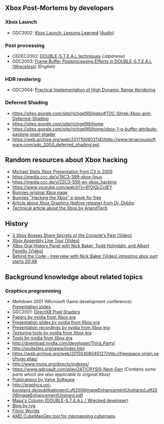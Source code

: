 == Xbox Post-Mortems by developers ==

=== Xbox Launch ===

* GDC2002: [https://www.powershow.com/download/6f1ff7-NmE2O/Xbox_Launch_Lessons_Learned_powerpoint_ppt_presentation Xbox Launch: Lessons Learned] ([https://www.gdcvault.com/play/1022522/Xbox-Launch-Lessons Audio])

=== Post processing ===

* CEDEC2002: [https://web.archive.org/web/20031212044938/http://www.daionet.gr.jp/~masa/column/2002-09-22.html DOUBLE-S.T.E.A.L techniques] ''(Japanese)''
* GDC2003: [https://web.archive.org/web/20031212140633/http://www.daionet.gr.jp/~masa/column/2003-03-21.html Frame Buffer Postprocessing Effects in DOUBLE-S.T.E.A.L (Wreckless)] ''(English)''

=== HDR rendering ===

* GDC2004: [https://web.archive.org/web/20060404103630/http://www.daionet.gr.jp/~masa/column/2004-04-04.html Practical Implementation of High Dynamic Range Rendering]

=== Deferred Shading ===

* https://sites.google.com/site/richgel99/index#TOC-Shrek-Xbox-and-Deferred-Shading
* https://sites.google.com/site/richgel99/home
* https://sites.google.com/site/richgel99/home/xbox-1-g-buffer-attribute-packing-pixel-shader
* https://web.archive.org/web/20171008031141/http://www.tenacioussoftware.com/gdc_2004_deferred_shading.ppt

== Random resources about Xbox hacking ==
* [https://events.ccc.de/congress/2005/fahrplan/attachments/591-paper_xbox.pdf Michael Steils Xbox Presentation from C3 in 2005]
* https://media.ccc.de/v/19C3-399-xbox-linux
* https://media.ccc.de/v/22C3-559-en-xbox_hacking
* https://www.youtube.com/watch?v=6fOjGLCctEY
* [http://www.bunniestudios.com/bunnie/proj/anatak/xboxmod.html Bunnies original Xbox page]
* [https://www.nostarch.com/xboxfree Bunnies "Hacking the Xbox" e-book for free]
* [http://web.archive.org/web/20010417064218/ddj.com/articles/2000/0008/0008a/0008a.htm?topic=graphics Article about Xbox Graphics (before release) from Dr. Dobbs]
* [http://www.anandtech.com/show/853 Technical article about the Xbox by AnandTech]

== History ==
* [https://www.youtube.com/watch?v=rUODlNffWmU 3 Xbox Bosses Share Secrets of the Console's Past (Video)]
* [https://www.youtube.com/watch?v=iWQb7LGH71s Xbox Assembly Line Tour (Video)]
* [https://www.youtube.com/watch?v=_gOoI57q72M XBox Oral History Panel with Nick Baker, Todd Holmdahl, and Albert Penello (Video)]
* [https://www.youtube.com/watch?v=2VCb-y7MC5U?t=1248 Behind the Code - Interview with Nick Baker (Video) intresting xbox part starts 20:48]

== Background knowledge about related topics ==

=== Graphics programming ===

* Meltdown 2001 (Microsoft Game development conference): [https://web.archive.org/web/20060203201117/https://www.microsoft.com/mscorp/corpevents/meltdown2001/presentations.asp Presentation slides]
* GDC2001: [http://developer.download.nvidia.com/assets/gamedev/docs/GDC2K1_DX8_Pixel_Shaders.pdf DirectX8 Pixel Shaders]
* [http://download.nvidia.com/developer/Papers/ Papers by nvidia from Xbox era]
* [http://download.nvidia.com/developer/presentations/ Presentation slides by nvidia from Xbox era]
* [http://download.nvidia.com/developer/movies/ Presentation recordings by nvidia from Xbox era]
* [http://download.nvidia.com/developer/NVTextureSuite/ Texturing tools by nvidia from Xbox era]
* [http://download.nvidia.com/developer/Tools/ Tools by nvidia from Xbox era]
* http://download.nvidia.com/developer/Third_Party/
* http://iquilezles.org/www/index.htm
* https://web.archive.org/web/20150408045127/http://freespace.virgin.net/hugo.elias/
* http://www.mvps.org/directx/indexes/
* https://www.gdcvault.com/play/247/CRYSIS-Next-Gen ''(Contains some parts which are also applicable to original Xbox)''
* [https://www.valvesoftware.com/en/publications Publications by Valve Software]
* http://graphics.uni-konstanz.de/publikationen/Luft2006ImageEnhancementUnsharp/Luft2006ImageEnhancementUnsharp.pdf
* [https://web.archive.org/web/20090518092325/http://www.daionet.gr.jp:80/~masa/column/index.html Masa's Column (DOUBLE-S.T.E.A.L / Wrecked developer)]
* [https://fgiesen.wordpress.com/ Blog by ryg]
* [http://filmicworlds.com/blog/ Filmic Worlds]
* [https://gpuopen.com/archive/gamescgi/cubemapgen/ AMD CubeMapGen tool for mipmapping cubemaps]